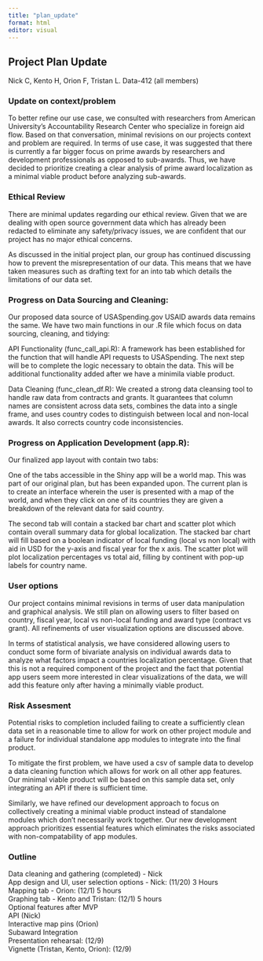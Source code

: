 ```yaml
---
title: "plan_update"
format: html
editor: visual
---
```


## Project Plan Update

Nick C, Kento H, Orion F, Tristan L. Data-412 (all members)

### Update on context/problem

To better refine our use case, we consulted with researchers from American University's Accountability Research Center who specialize in foreign aid flow. Based on that conversation, minimal revisions on our projects context and problem are required. In terms of use case, it was suggested that there is currently a far bigger focus on prime awards by researchers and development professionals as opposed to sub-awards. Thus, we have decided to prioritize creating a clear analysis of prime award localization as a minimal viable product before analyzing sub-awards.

### Ethical Review

There are minimal updates regarding our ethical review. Given that we are dealing with open source government data which has already been redacted to eliminate any safety/privacy issues, we are confident that our project has no major ethical concerns.

As discussed in the initial project plan, our group has continued discussing how to prevent the misrepresentation of our data. This means that we have taken measures such as drafting text for an into tab which details the limitations of our data set.

### Progress on Data Sourcing and Cleaning:

Our proposed data source of USASpending.gov USAID awards data remains the same. We have two main functions in our .R file which focus on data sourcing, cleaning, and tidying:

API Functionality (func_call_api.R): A framework has been established for the function that will handle API requests to USASpending. The next step will be to complete the logic necessary to obtain the data. This will be additional functionality added after we have a minimila viable product.

Data Cleaning (func_clean_df.R): We created a strong data cleansing tool to handle raw data from contracts and grants. It guarantees that column names are consistent across data sets, combines the data into a single frame, and uses country codes to distinguish between local and non-local awards. It also corrects country code inconsistencies.

### Progress on Application Development (app.R):

Our finalized app layout with contain two tabs:

One of the tabs accessible in the Shiny app will be a world map. This was part of our original plan, but has been expanded upon. The current plan is to create an interface wherein the user is presented with a map of the world, and when they click on one of its countries they are given a breakdown of the relevant data for said country.

The second tab will contain a stacked bar chart and scatter plot which contain overall summary data for global localization. The stacked bar chart will fill based on a boolean indicator of local funding (local vs non local) with aid in USD for the y-axis and fiscal year for the x axis. The scatter plot will plot localization percentages vs total aid, filling by continent with pop-up labels for country name.

### User options

Our project contains minimal revisions in terms of user data manipulation and graphical analysis. We still plan on allowing users to filter based on country, fiscal year, local vs non-local funding and award type (contract vs grant). All refinements of user visualization options are discussed above.

In terms of statistical analysis, we have considered allowing users to conduct some form of bivariate analysis on individual awards data to analyze what factors impact a countries localization percentage. Given that this is not a required component of the project and the fact that potential app users seem more interested in clear visualizations of the data, we will add this feature only after having a minimally viable product.

### Risk Assesment

Potential risks to completion included failing to create a sufficiently clean data set in a reasonable time to allow for work on other project module and a failure for individual standalone app modules to integrate into the final product.

To mitigate the first problem, we have used a csv of sample data to develop a data cleaning function which allows for work on all other app features. Our minimal viable product will be based on this sample data set, only integrating an API if there is sufficient time.

Similarly, we have refined our development approach to focus on collectively creating a minimal viable product instead of standalone modules which don't necessarily work together. Our new development approach prioritizes essential features which eliminates the risks associated with non-compatability of app modules.

### Outline

Data cleaning and gathering (completed) - Nick\
App design and UI, user selection options - Nick: (11/20) 3 Hours\
Mapping tab - Orion: (12/1) 5 hours\
Graphing tab - Kento and Tristan: (12/1) 5 hours\
Optional features after MVP\
API (Nick)\
Interactive map pins (Orion)\
Subaward Integration\
Presentation rehearsal: (12/9)\
Vignette (Tristan, Kento, Orion): (12/9)
